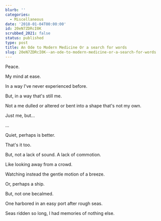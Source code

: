 ```yaml
---
blurb: ''
categories:
  - Miscellaneous
date: '2018-01-04T00:00:00'
id: 20eN7ZDRcI0K
scrubbed_2021: false
status: published
type: post
title: An Ode to Modern Medicine Or a search for words
slug: 20eN7ZDRcI0K--an-ode-to-modern-medicine-or-a-search-for-words
---
```


Peace.

My mind at ease.

In a way I've never experienced before.

But, in a way that's still me.

Not a me dulled or altered or bent into a shape that's not my own.

Just me, but...

...

Quiet, perhaps is better.

That's it too.

But, not a lack of sound. A lack of commotion.

Like looking away from a crowd.

Watching instead the gentle motion of a breeze.

Or, perhaps a ship.

But, not one becalmed.

One harbored in an easy port after rough seas.

Seas ridden so long, I had memories of nothing else.
